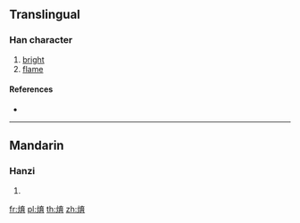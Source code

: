 ==Translingual==

===Han character===
{{Han char|rn=86|rad=火|as=08|sn=12|four=|canj=FYIB}}

# [[bright]]
# [[flame]]

====References====
* {{Han ref|kx=0675.090|dkj=19146|hdz=32211.010|uh=7134|ud=28980}}

----

==Mandarin==

===Hanzi===
{{cmn-hanzi|pin=[[shén]] ([[shen2]]), [[yù]] ([[yu4]])|wg=shen<sup>2</sup>, yü<sup>4</sup>}}

# {{defn|lang=cmn|sort=火08}}

[[fr:焴]]
[[pl:焴]]
[[th:焴]]
[[zh:焴]]